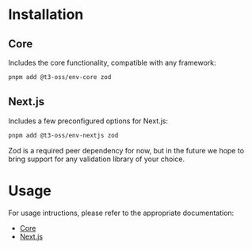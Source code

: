 # Installation

## Core

Includes the core functionality, compatible with any framework:

```bash
pnpm add @t3-oss/env-core zod
```

## Next.js

Includes a few preconfigured options for Next.js:

```bash
pnpm add @t3-oss/env-nextjs zod
```

<Callout type="info">
  Zod is a required peer dependency for now, but in the future we hope to bring
  support for any validation library of your choice.
</Callout>

# Usage

For usage intructions, please refer to the appropriate documentation:

- [Core](/docs/core)
- [Next.js](/docs/nextjs)
